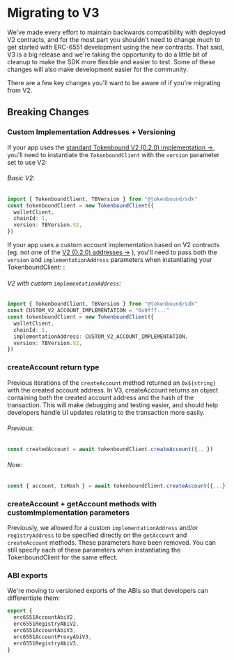 # Migrating to V3

We've made every effort to maintain backwards compatibility with deployed V2 contracts, and for the most part you shouldn't need to change much to get started with ERC-6551 development using the new contracts. That said, V3 is a big release and we're taking the opportunity to do a little bit of cleanup to make the SDK more flexible and easier to test. Some of these changes will also make development easier for the community.

There are a few key changes you'll want to be aware of if you're migrating from V2.

## Breaking Changes

### Custom Implementation Addresses + Versioning

If your app uses the [standard Tokenbound V2 (0.2.0) implementation →](https://docs.tokenbound.org/contracts/deployments), you'll need to instantiate the `TokenboundClient` with the `version` parameter set to use V2:

###### Basic V2:

```ts copy
import { TokenboundClient, TBVersion } from "@tokenbound/sdk"
const tokenboundClient = new TokenboundClient({
  walletClient,
  chainId: 1,
  version: TBVersion.V2,
})
```

If your app uses a custom account implementation based on V2 contracts (eg. not one of the [V2 (0.2.0) addresses →](https://docs.tokenbound.org/contracts/deployments) ), you'll need to pass both the `version` and `implementationAddress` parameters when instantiating your TokenboundClient: :

###### V2 with custom `implementationAddress`:

```ts copy
import { TokenboundClient, TBVersion } from "@tokenbound/sdk"
const CUSTOM_V2_ACCOUNT_IMPLEMENTATION = "0x9fff..."
const tokenboundClient = new TokenboundClient({
  walletClient,
  chainId: 1,
  implementationAddress: CUSTOM_V2_ACCOUNT_IMPLEMENTATION,
  version: TBVersion.V2,
})
```

### createAccount return type

Previous iterations of the `createAccount` method returned an `0x${string}` with the created account address. In V3, createAccount returns an object containing both the created account address and the hash of the transaction. This will make debugging and testing easier, and should help developers handle UI updates relating to the transaction more easily.

###### Previous:

```ts copy
const createdAccount = await tokenboundClient.createAccount({...})
```

###### Now:

```ts copy
const { account, txHash } = await tokenboundClient.createAccount({...})
```

### createAccount + getAccount methods with customImplementation parameters

Previously, we allowed for a custom `implementationAddress` and/or `registryAddress` to be specified directly on the `getAccount` and `createAccount` methods. These parameters have been removed. You can still specify each of these parameters when instantiating the TokenboundClient for the same effect.

### ABI exports

We're moving to versioned exports of the ABIs so that developers can differentiate them:

```ts copy
export {
  erc6551AccountAbiV2,
  erc6551RegistryAbiV2,
  erc6551AccountAbiV3,
  erc6551AccountProxyAbiV3,
  erc6551RegistryAbiV3,
}
```

